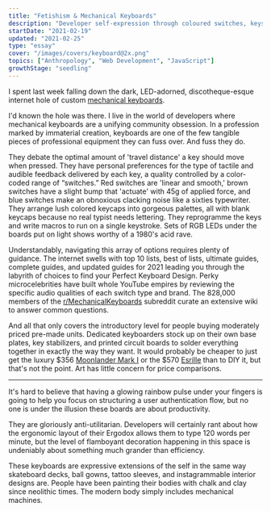 ```yaml
---
title: "Fetishism & Mechanical Keyboards"
description: "Developer self-expression through coloured switches, keystroke actuation, and LED light displays"
startDate: "2021-02-19"
updated: "2021-02-25"
type: "essay"
cover: "/images/covers/keyboard@2x.png"
topics: ["Anthropology", "Web Development", "JavaScript"]
growthStage: "seedling"
---
```


I spent last week falling down the dark, LED-adorned, discotheque-esque internet hole of custom [mechanical keyboards](https://en.wikipedia.org/wiki/Keyboard_technology#Mechanical-switch_keyboard).

I'd known the hole was there. I live in the world of developers where mechanical keyboards are a unifying community obsession. In a profession marked by immaterial creation, keyboards are one of the few tangible pieces of professional equipment they can fuss over. And fuss they do.

They debate the optimal amount of 'travel distance' a key should move when pressed. They have personal preferences for the type of tactile and audible feedback delivered by each key, a quality controlled by a color-coded range of “switches.” Red switches are 'linear and smooth,' brown switches have a slight bump that 'actuate' with 45g of applied force, and blue switches make an obnoxious clacking noise like a sixties typewriter. They arrange lush colored keycaps into gorgeous palettes, all with blank keycaps because no real typist needs lettering. They reprogramme the keys and write macros to run on a single keystroke. Sets of RGB LEDs under the boards put on light shows worthy of a 1980's acid rave.

Understandably, navigating this array of options requires plenty of guidance. The internet swells with top 10 lists, best of lists, ultimate guides, complete guides, and updated guides for 2021 leading you through the labyrith of choices to find your Perfect Keyboard Design. Perky microcelebrities have built whole YouTube empires by reviewing the specific audio qualities of each switch type and brand. The 828,000 members of the [r/MechanicalKeyboards](https://www.reddit.com/r/MechanicalKeyboards/) subreddit curate an extensive wiki to answer common questions.

And all that only covers the introductory level for people buying moderately priced pre-made units. Dedicated keyboarders stock up on their own base plates, key stabilizers, and printed circuit boards to solder everything together in exactly the way they want.
It would probably be cheaper to just get the luxury $356 [Moonlander Mark I](https://www.zsa.io/moonlander) or the $570 [Esrille](http://www.esrille.com/keyboard/) than to DIY it, but that's not the point. Art has little concern for price comparisons.

---

It's hard to believe that having a glowing rainbow pulse under your fingers is going to help you focus on structuring a user authentication flow, but no one is under the illusion these boards are about productivity.

They are gloriously anti-utilitarian. Developers will certainly rant about how the ergonomic layout of their Ergodox allows them to type 120 words per minute, but the level of flamboyant decoration happening in this space is undeniably about something much grander than efficiency.

These keyboards are expressive extensions of the self in the same way skateboard decks, ball gowns, tattoo sleeves, and instagrammable interior designs are. People have been painting their bodies with chalk and clay since neolithic times. The modern body simply includes mechanical machines.
